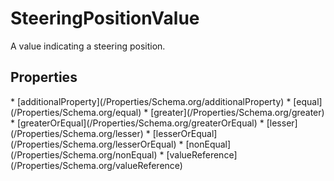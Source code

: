   
# SteeringPositionValue

A value indicating a steering position.

## Properties

<Grid>
* [additionalProperty](/Properties/Schema.org/additionalProperty)
* [equal](/Properties/Schema.org/equal)
* [greater](/Properties/Schema.org/greater)
* [greaterOrEqual](/Properties/Schema.org/greaterOrEqual)
* [lesser](/Properties/Schema.org/lesser)
* [lesserOrEqual](/Properties/Schema.org/lesserOrEqual)
* [nonEqual](/Properties/Schema.org/nonEqual)
* [valueReference](/Properties/Schema.org/valueReference)
</Grid>

